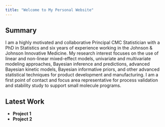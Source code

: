 ---
title: "Welcome to My Personal Website"
---

## Summary

I am a highly motivated and collaborative Principal CMC Statistician with a PhD in Statistics and six years of experience working in the Johnson \& Johnson Innovative Medicine. My research interest focuses on the use of linear and non-linear mixed-effect models, univariate and multivariate modeling approaches, Bayesian inference and predictions, advanced Bayesian kinetic models, Bayesian informative priors, and other advanced statistical techniques for product development and manufacturing. I am a first point of contact and focus area representative for process validation  and stability study to support small molecule programs. 


## Latest Work

- **Project 1**
- **Project 2**
